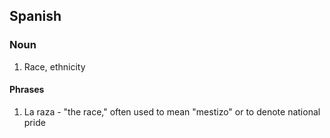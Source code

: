 ==Spanish==
===Noun===
#Race, ethnicity

====Phrases====
#La raza - "the race," often used to mean "mestizo" or to denote national pride